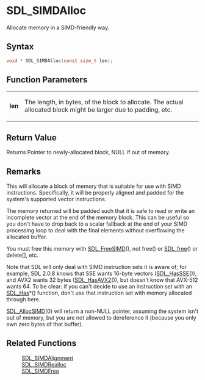 = SDL_SIMDAlloc =

Allocate memory in a SIMD-friendly way.

== Syntax ==

<syntaxhighlight lang='c'>
void * SDL_SIMDAlloc(const size_t len);
</syntaxhighlight>

== Function Parameters ==

{|
|'''len'''
|The length, in bytes, of the block to allocate. The actual allocated block might be larger due to padding, etc.
|}

== Return Value ==

Returns Pointer to newly-allocated block, NULL if out of memory.

== Remarks ==

This will allocate a block of memory that is suitable for use with SIMD
instructions. Specifically, it will be properly aligned and padded for the
system's supported vector instructions.

The memory returned will be padded such that it is safe to read or write an
incomplete vector at the end of the memory block. This can be useful so you
don't have to drop back to a scalar fallback at the end of your SIMD
processing loop to deal with the final elements without overflowing the
allocated buffer.

You must free this memory with [[SDL_FreeSIMD]](), not free() or
[[SDL_free]]() or delete[], etc.

Note that SDL will only deal with SIMD instruction sets it is aware of; for
example, SDL 2.0.8 knows that SSE wants 16-byte vectors ([[SDL_HasSSE]]()),
and AVX2 wants 32 bytes ([[SDL_HasAVX2]]()), but doesn't know that AVX-512
wants 64. To be clear: if you can't decide to use an instruction set with
an [[SDL_Has]]*() function, don't use that instruction set with memory
allocated through here.

[[SDL_AllocSIMD]](0) will return a non-NULL pointer, assuming the system
isn't out of memory, but you are not allowed to dereference it (because you
only own zero bytes of that buffer).

== Related Functions ==

:[[SDL_SIMDAlignment]]
:[[SDL_SIMDRealloc]]
:[[SDL_SIMDFree]]



